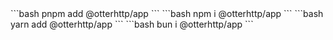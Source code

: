 <CodeGroup groupKey="packageManager" className="text-lg">
  <CodeGroupOption optionKey="pnpm">
    ```bash
    pnpm add @otterhttp/app
    ```
  </CodeGroupOption>
  <CodeGroupOption optionKey="npm">
    ```bash
    npm i @otterhttp/app
    ```
  </CodeGroupOption>
  <CodeGroupOption optionKey="yarn">
    ```bash
    yarn add @otterhttp/app
    ```
  </CodeGroupOption>
  <CodeGroupOption optionKey="bun">
    ```bash
    bun i @otterhttp/app
    ```
  </CodeGroupOption>
</CodeGroup>
